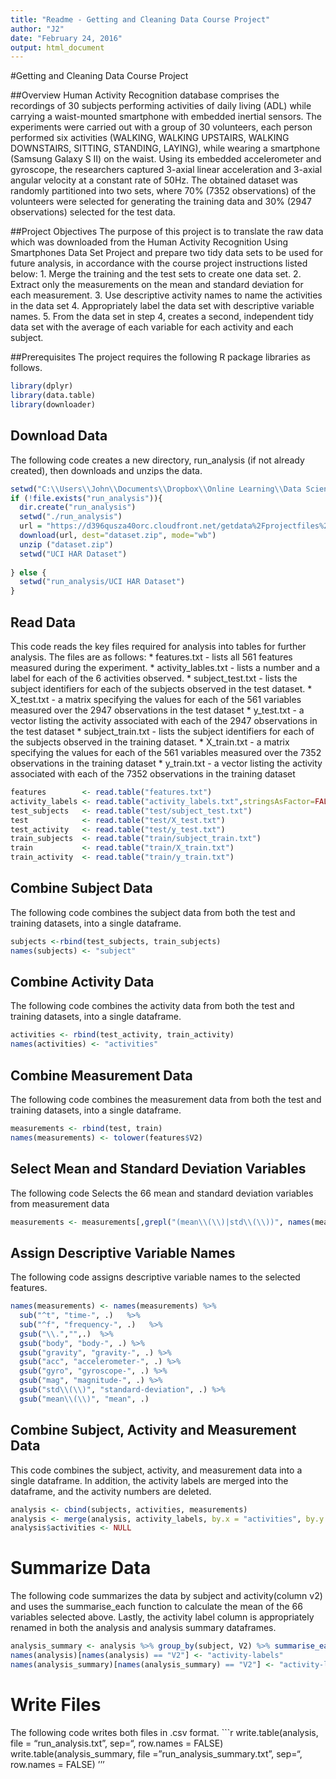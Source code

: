 ```yaml
---
title: "Readme - Getting and Cleaning Data Course Project"
author: "J2"
date: "February 24, 2016"
output: html_document
---
```

#Getting and Cleaning Data Course Project

##Overview
Human Activity Recognition database comprises the recordings of 30 subjects performing activities of daily living (ADL) while carrying a waist-mounted smartphone with embedded inertial sensors.  The experiments were carried out with a group of 30 volunteers, each person performed six activities (WALKING, WALKING UPSTAIRS, WALKING DOWNSTAIRS, SITTING, STANDING, LAYING), while wearing a smartphone (Samsung Galaxy S II) on the waist.  Using its embedded accelerometer and gyroscope, the researchers captured 3-axial linear acceleration and 3-axial angular velocity at a constant rate of 50Hz.  The obtained dataset was randomly partitioned into two sets, where 70% (7352 observations) of the volunteers were selected for generating the training data and 30% (2947 observations) selected for the test data.

##Project Objectives
The purpose of this project is to translate the raw data which was downloaded from the Human Activity Recognition Using Smartphones Data Set Project and prepare two tidy data sets to be used for future analysis, in accordance with the course project instructions listed below: 
  1.  Merge the training and the test sets to create one data set.
  2.  Extract only the measurements on the mean and standard deviation for each measurement.
  3.  Use descriptive activity names to name the activities in the data set
  4.  Appropriately label the data set with descriptive variable names.
  5.  From the data set in step 4, creates a second, independent tidy data set with the average of each variable for each activity and each subject.

##Prerequisites
The project requires the following R package libraries as follows.
```r
library(dplyr)
library(data.table)
library(downloader)
```

## Download Data
The following code creates a new directory, run_analysis (if not already created), then downloads and unzips the data. 
```r
setwd("C:\\Users\\John\\Documents\\Dropbox\\Online Learning\\Data Science\\Data Science Specialization\\Getting & Cleaning Data\\Code")
if (!file.exists("run_analysis")){
  dir.create("run_analysis")
  setwd("./run_analysis")
  url = "https://d396qusza40orc.cloudfront.net/getdata%2Fprojectfiles%2FUCI%20HAR%20Dataset.zip"
  download(url, dest="dataset.zip", mode="wb") 
  unzip ("dataset.zip")
  setwd("UCI HAR Dataset")
  
} else {
  setwd("run_analysis/UCI HAR Dataset")
}
```

## Read Data
This code reads the key files required for analysis into tables for further analysis.  The files are as follows:
* features.txt - lists all 561 features measured during the experiment.
* activity_lables.txt - lists a number and a label for each of the 6 activities observed.
* subject_test.txt - lists the subject identifiers for each of the subjects observed in the test dataset.
* X_test.txt - a matrix specifying the values for each of the 561 variables measured over the 2947 observations in the test dataset
* y_test.txt - a vector listing the activity associated with each of the 2947 observations in the test dataset
* subject_train.txt - lists the subject identifiers for each of the subjects observed in the training  dataset.
* X_train.txt - a matrix specifying the values for each of the 561 variables measured over the 7352 observations in the training dataset
* y_train.txt - a vector listing the activity associated with each of the 7352 observations in the training dataset

```r
features        <- read.table("features.txt")
activity_labels <- read.table("activity_labels.txt",stringsAsFactor=FALSE)
test_subjects   <- read.table("test/subject_test.txt")
test            <- read.table("test/X_test.txt")
test_activity   <- read.table("test/y_test.txt")
train_subjects  <- read.table("train/subject_train.txt")
train           <- read.table("train/X_train.txt")
train_activity  <- read.table("train/y_train.txt")
```

## Combine Subject Data
The following code combines the subject data from both the test and training datasets, into a single dataframe.  
```r
subjects <-rbind(test_subjects, train_subjects)
names(subjects) <- "subject"
```

## Combine Activity Data
The following code combines the activity data  from both the test and training datasets, into a single dataframe.
```r
activities <- rbind(test_activity, train_activity)
names(activities) <- "activities"
```

## Combine Measurement Data
The following code combines the measurement data from both the test and training datasets, into a single dataframe. 
```r
measurements <- rbind(test, train)
names(measurements) <- tolower(features$V2)
```

## Select Mean and Standard Deviation Variables
The following code Selects the 66 mean and standard deviation variables from measurement data
```r
measurements <- measurements[,grepl("(mean\\(\\)|std\\(\\))", names(measurements))]
```

## Assign Descriptive Variable Names
The following code assigns descriptive variable names to the selected features.
```r
names(measurements) <- names(measurements) %>%
  sub("^t", "time-", .)   %>%
  sub("^f", "frequency-", .)   %>%
  gsub("\\.","",.)  %>%
  gsub("body", "body-", .) %>%
  gsub("gravity", "gravity-", .) %>%  
  gsub("acc", "accelerometer-", .) %>%  
  gsub("gyro", "gyroscope-", .) %>%
  gsub("mag", "magnitude-", .) %>%
  gsub("std\\(\\)", "standard-deviation", .) %>%
  gsub("mean\\(\\)", "mean", .) 
```  

## Combine Subject, Activity and Measurement Data
This code combines the subject, activity, and measurement data into a single dataframe.  In addition, the activity labels are merged into the dataframe, and the activity numbers are deleted.
```r
analysis <- cbind(subjects, activities, measurements)
analysis <- merge(analysis, activity_labels, by.x = "activities", by.y = "V1")
analysis$activities <- NULL
```

# Summarize Data
The following code summarizes the data by subject and activity(column v2) and uses the summarise_each function to calculate the mean of the 66 variables selected above.  Lastly, the activity label column is appropriately renamed in both the analysis and analysis summary dataframes.
```r
analysis_summary <- analysis %>% group_by(subject, V2) %>% summarise_each(funs(mean))
names(analysis)[names(analysis) == "V2"] <- "activity-labels"
names(analysis_summary)[names(analysis_summary) == "V2"] <- "activity-labels"
```
# Write Files
The following code writes both files in .csv format.
```r
write.table(analysis, file = "run_analysis.txt", sep="\t", row.names = FALSE)
write.table(analysis_summary, file = "run_analysis_summary.txt", sep="\t", row.names = FALSE)
'''
